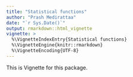 ```yaml
---
title: "Statistical functions"
author: "Prash Medirattaa"
date: "`r Sys.Date()`"
output: rmarkdown::html_vignette
vignette: >
  %\VignetteIndexEntry{Statistical functions}
  %\VignetteEngine{knitr::rmarkdown}
  %\VignetteEncoding{UTF-8}
---
```

This is Vignette for this package. 
